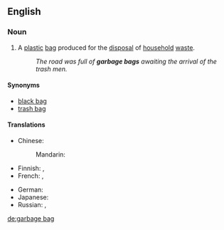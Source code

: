 ==English==

===Noun===
{{en-noun|head=[[garbage]] [[bag]]}}

# A [[plastic]] [[bag]] produced for the [[disposal]] of [[household]] [[waste]].
#: ''The road was full of '''garbage bags''' awaiting the arrival of the trash men.''

====Synonyms====
* [[black bag]]
* [[trash bag]]

====Translations====
{{trans-top|plastic bag for the disposal of household waste}}
* Chinese:
*: Mandarin: {{t|cmn|垃圾袋|tr=lājīdài, lèsèdài|sc=Hani}}
* Finnish: {{t+|fi|roskapussi}} {{qualifier|small}}, {{t-|fi|roskasäkki}} {{qualifier|large}}
* French: {{t+|fr|sac poubelle|m}}, {{t-|fr|sac à ordures|m}}
{{trans-mid}}
* German: {{t+|de|Müllbeutel|m}}
* Japanese: {{t-|ja|ごみ袋|tr=gomi-bukuro|sc=Jpan}}
* Russian: {{tø|ru|[[мусорный]] [[мешок]]|m|tr=músornyj mešók|sc=Cyrl}}, {{tø|ru|[[мешок]] [[для]] [[мусор|мусора]]|m|tr=mešók dlja músora|sc=Cyrl}}
{{trans-bottom}}

[[de:garbage bag]]